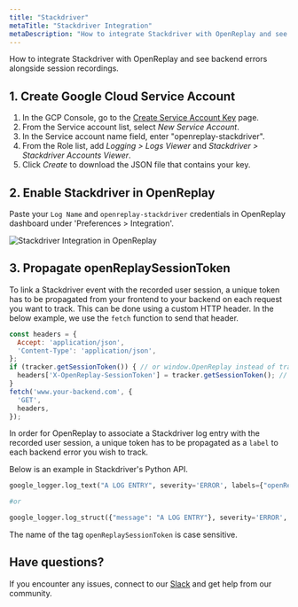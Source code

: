 ```yaml
---
title: "Stackdriver"
metaTitle: "Stackdriver Integration"
metaDescription: "How to integrate Stackdriver with OpenReplay and see backend errors alongside session replays."
---
```


How to integrate Stackdriver with OpenReplay and see backend errors alongside session recordings.

## 1. Create Google Cloud Service Account

1. In the GCP Console, go to the [Create Service Account Key](https://console.cloud.google.com/apis/credentials/serviceaccountkey) page.
2. From the Service account list, select *New Service Account*.
3. In the Service account name field, enter "openreplay-stackdriver".
4. From the Role list, add *Logging > Logs Viewer* and *Stackdriver > Stackdriver Accounts Viewer*.
5. Click *Create* to download the JSON file that contains your key.

## 2. Enable Stackdriver in OpenReplay

Paste your `Log Name` and `openreplay-stackdriver` credentials in OpenReplay dashboard under 'Preferences > Integration'.

![Stackdriver Integration in OpenReplay](/static/stackdriver-1.png#center)

## 3. Propagate openReplaySessionToken

To link a Stackdriver event with the recorded user session, a unique token has to be propagated from your frontend to your backend on each request you want to track. This can be done using a custom HTTP header. In the below example, we use the `fetch` function to send that header.

```javascript
const headers = {
  Accept: 'application/json',
  'Content-Type': 'application/json',
};
if (tracker.getSessionToken()) { // or window.OpenReplay instead of tracker if you're using the snippet
  headers['X-OpenReplay-SessionToken'] = tracker.getSessionToken(); // Inject openReplaySessionToken
}
fetch('www.your-backend.com', {
  'GET',
  headers,
});
```

In order for OpenReplay to associate a Stackdriver log entry with the recorded user session, a unique token has to be propagated as a `label` to each backend error you wish to track.

Below is an example in Stackdriver's Python API.

```python
google_logger.log_text("A LOG ENTRY", severity='ERROR', labels={"openReplaySessionToken": OPENREPLAY_SESSION_TOKEN})

#or

google_logger.log_struct({"message": "A LOG ENTRY"}, severity='ERROR', labels={"openReplaySessionToken": OPENREPLAY_SESSION_TOKEN})
```

The name of the tag `openReplaySessionToken` is case sensitive.

## Have questions?

If you encounter any issues, connect to our [Slack](https://slack.openreplay.com) and get help from our community.
